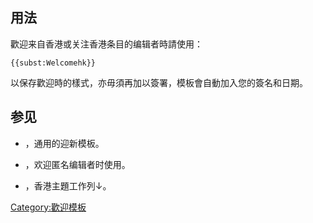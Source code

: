 <includeonly><!-- 在這裡加入模板的保護標識 --></includeonly><noinclude>{{template doc page viewed directly}}</noinclude>
<!-- 在本行下編輯模板說明 -->

== 用法 ==
{{Subst only}}

歡迎来自香港或关注香港条目的编辑者時請使用：
<pre>{{subst:Welcomehk}}</pre>
以保存歡迎時的樣式，亦毋須再加以簽署，模板會自動加入您的簽名和日期。

== 参见 ==
* {{tls|Welcome}}，通用的迎新模板。
* {{tls|Welcomeip}}，欢迎匿名编辑者时使用。
* {{tl|Hong Kong quick links}}，香港主題工作列↓。

{{Hong Kong quick links}}
<includeonly>
[[Category:歡迎模板]]
</includeonly>